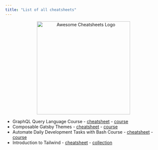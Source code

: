 ```yaml
---
title: "List of all cheatsheets"
---
```


<div align="center">
  <img
    height="300"
    width="300"
    alt="Awesome Cheatsheets Logo"
    src="https://raw.githubusercontent.com/laurosilvacom/awesomecheatsheets/master/static/icon.png"
    align="center"
  />
</div>

- GraphQL Query Language Course - [cheatsheet](/GraphQL-Query-Language) - [course](https://egghead.io/courses/graphql-query-language)
- Composable Gatsby Themes - [cheatsheet](/Composable-Gatsby-Themes) - [course](https://egghead.io/courses/composable-gatsby-themes)
- Automate Daily Development Tasks with Bash Course - [cheatsheet](/Automate-Daily-Development-Tasks-Bash) - [course](https://egghead.io/courses/automate-daily-development-tasks-with-bash)
- Introduction to Tailwind - [cheatsheet](/Introduction-to-Tailwind) - [collection](https://egghead.io/playlists/design-with-tailwind-css-masterclass-f0db)
